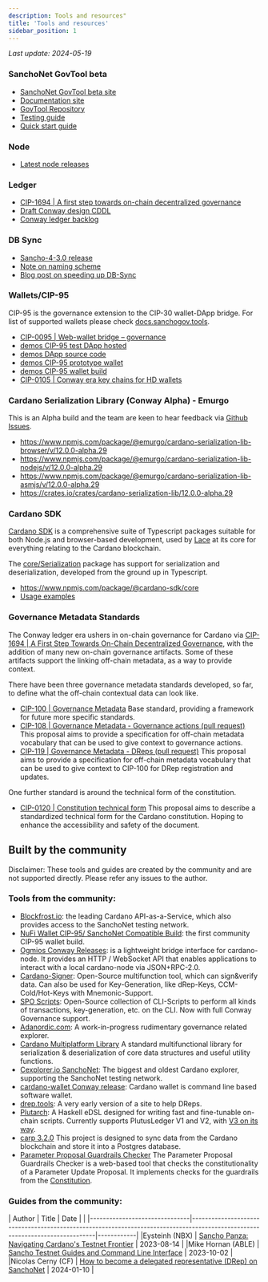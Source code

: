 ```yaml
---
description: Tools and resources"
title: 'Tools and resources'
sidebar_position: 1
---
```


*Last update: 2024-05-19*

### SanchoNet GovTool beta

* [SanchoNet GovTool beta site](https://sanchogov.tools)
* [Documentation site](https://docs.sanchogov.tools/)
* [GovTool Repository](https://github.com/IntersectMBO/govtool)
* [Testing guide](https://docs.sanchogov.tools/about/sanchonet-govtool-testing)
* [Quick start guide](https://docs.sanchogov.tools/about/sanchonet-govtool-testing)

### Node

* [Latest node releases](https://github.com/IntersectMBO/cardano-node/releases)

### Ledger

* [CIP-1694 | A first step towards on-chain decentralized governance](https://github.com/cardano-foundation/CIPs/blob/master/CIP-1694/README.md)
* [Draft Conway design CDDL](https://github.com/IntersectMBO/cardano-ledger/blob/master/eras/conway/impl/cddl-files/conway.cddl)
* [Conway ledger backlog](https://github.com/IntersectMBO/cardano-ledger/issues?q=is%3Aissue+is%3Aopen+label%3Aconway)

### DB Sync

* [Sancho-4-3.0 release](https://github.com/IntersectMBO/cardano-db-sync/releases/tag/sancho-4-3-0)
* [Note on naming scheme](https://gist.github.com/kderme/2ab2f79fcdc159be3465bae9b7df78e7)
* [Blog post on speeding up DB-Sync](https://github.com/IntersectMBO/cardano-db-sync/blob/blog/blog/blog.pdf)

### Wallets/CIP-95

CIP-95 is the governance extension to the CIP-30 wallet-DApp bridge.
For list of supported wallets please check [docs.sanchogov.tools](https://docs.sanchogov.tools/how-to-use-the-govtool/getting-started/get-a-compatible-wallet).

* [CIP-0095 | Web-wallet bridge – governance](https://github.com/cardano-foundation/CIPs/blob/master/CIP-0095/README.md)
* [demos CIP-95 test DApp hosted](https://ryun1.github.io/cip95-cardano-wallet-connector/)
* [demos DApp source code](https://github.com/Ryun1/cip95-cardano-wallet-connector)
* [demos CIP-95 prototype wallet](https://github.com/Ryun1/cip95-demos-wallet)
* [demos CIP-95 wallet build](https://drive.google.com/file/d/1751xFA1TSN7taNs2blTMeFwE6-xL3wKt/)
* [CIP-0105 | Conway era key chains for HD wallets](https://github.com/cardano-foundation/CIPs/blob/master/CIP-0105/README.md)

### Cardano Serialization Library (Conway Alpha) - Emurgo

This is an Alpha build and the team are keen to hear feedback via [Github Issues](https://github.com/Emurgo/cardano-serialization-lib/issues).
* https://www.npmjs.com/package/@emurgo/cardano-serialization-lib-browser/v/12.0.0-alpha.29
* https://www.npmjs.com/package/@emurgo/cardano-serialization-lib-nodejs/v/12.0.0-alpha.29
* https://www.npmjs.com/package/@emurgo/cardano-serialization-lib-asmjs/v/12.0.0-alpha.29
* https://crates.io/crates/cardano-serialization-lib/12.0.0-alpha.29

### Cardano SDK

[Cardano SDK](https://github.com/input-output-hk/cardano-js-sdk) is a comprehensive suite of Typescript packages suitable for both Node.js and browser-based development,
used by [Lace](https://www.lace.io) at its core for everything relating to the Cardano blockchain.

The [core/Serialization](https://github.com/input-output-hk/cardano-js-sdk/tree/master/packages/core/src/Serialization) package has support for serialization and deserialization,
developed from the ground up in Typescript.
* https://www.npmjs.com/package/@cardano-sdk/core
* [Usage examples](https://github.com/input-output-hk/cardano-js-sdk/tree/master/packages/core/test/Serialization)

### Governance Metadata Standards

The Conway ledger era ushers in on-chain governance for Cardano via [CIP-1694 | A First Step Towards On-Chain Decentralized Governance](https://github.com/cardano-foundation/CIPs/blob/master/CIP-1694/README.md), with the addition of many new on-chain governance artifacts.
Some of these artifacts support the linking off-chain metadata, as a way to provide context.

There have been three governance metadata standards developed, so far, to define what the off-chain contextual data can look like.

* [CIP-100 | Governance Metadata](https://github.com/cardano-foundation/CIPs/tree/master/CIP-0100) Base standard, providing a framework for future more specific standards.
* [CIP-108 | Governance Metadata - Governance actions (pull request)](https://github.com/cardano-foundation/CIPs/pull/632) This proposal aims to provide a specification for off-chain metadata vocabulary that can be used to give context to governance actions.
* [CIP-119 | Governance Metadata - DReps (pull request)](https://github.com/cardano-foundation/CIPs/pull/788) This proposal aims to provide a specification for off-chain metadata vocabulary that can be used to give context to CIP-100 for DRep registration and updates.

One further standard is around the technical form of the constitution.

* [CIP-0120 | Constitution technical form](https://github.com/cardano-foundation/CIPs/pull/796) This proposal aims to describe a standardized technical form for the Cardano constitution. Hoping to enhance the accessibility and safety of the document.

## Built by the community

Disclaimer: These tools and guides are created by the community and are not supported directly. Please refer any issues to the author.

### Tools from the community:

* [Blockfrost.io](https://blockfrost.io): the leading Cardano API-as-a-Service, which also provides access to the SanchoNet testing network.
* [NuFi Wallet CIP-95/ SanchoNet Compatible Build](https://assets.nu.fi/extension/sanchonet/nufi-cwe-sanchonet-latest.zip): the first community CIP-95 wallet build.
* [Ogmios Conway Releases](https://github.com/CardanoSolutions/ogmios/releases): is a lightweight bridge interface for cardano-node. It provides an HTTP / WebSocket API that enables applications to interact with a local cardano-node via JSON+RPC-2.0.
* [Cardano-Signer](https://github.com/gitmachtl/cardano-signer): Open-Source multifunction tool, which can sign&verify data. Can also be used for Key-Generation, like dRep-Keys, CCM-Cold/Hot-Keys with Mnemonic-Support.
* [SPO Scripts](https://github.com/gitmachtl/scripts): Open-Source collection of CLI-Scripts to perform all kinds of transactions, key-generation, etc. on the CLI. Now with full Conway Governance support.
* [Adanordic.com](https://adanordic.com): A work-in-progress rudimentary governance related explorer.
* [Cardano Multiplatform Library](https://github.com/dcSpark/cardano-multiplatform-lib/releases/tag/5.0.0) A standard multifunctional library for serialization & deserialization of core data structures and useful utility functions.
* [Cexplorer.io SanchoNet](https://sancho.cexplorer.io/): The biggest and oldest Cardano explorer, supporting the SanchoNet testing network.
* [cardano-wallet Conway release](https://github.com/cardano-foundation/cardano-wallet/releases/tag/v2024-03-01): Cardano wallet is command line based software wallet.
* [drep.tools](https://drep.tools/): A very early version of a site to help DReps.
* [Plutarch](https://github.com/Plutonomicon/plutarch-plutus): A Haskell eDSL designed for writing fast and fine-tunable on-chain scripts. Currently supports PlutusLedger V1 and V2, with [V3 on its way](https://github.com/Plutonomicon/plutarch-plutus/issues/655).
* [carp 3.2.0](https://github.com/dcSpark/carp/releases/tag/3.2.0) This project is designed to sync data from the Cardano blockchain and store it into a Postgres database.
* [Parameter Proposal Guardrails Checker](http://ec2-16-171-11-232.eu-north-1.compute.amazonaws.com:8080/) The Parameter Proposal Guardrails Checker is a web-based tool that checks the constitutionality of a Parameter Update Proposal. It implements checks for the guardrails from the [Constitution](https://raw.githubusercontent.com/IntersectMBO/interim-constitution/main/cardano-constitution-0.txt).

### Guides from the community:

| Author                        | Title                                                                                                                        | Date       |                                                                                                                                                                      |
|-------------------------------|------------------------------------------------------------------------------------------------------------------------------|------------|
|Eysteinh (NBX)                 | [Sancho Panza: Navigating Cardano's Testnet Frontier](https://www.youtube.com/watch?v=9CR8c9ZIVEE)                           | 2023-08-14 |
|Mike Hornan (ABLE)             | [Sancho Testnet Guides and Command Line Interface](https://www.youtube.com/playlist?list=PLWYf5eQbRdbWa5n21tyy8xWpTS6zjm3Mj) | 2023-10-02 |
|Nicolas Cerny (CF)             | [How to become a delegated representative (DRep) on SanchoNet](https://youtu.be/frkgK1VGhZU?si=-i1zird99sNdnDKq)             | 2024-01-10 |
